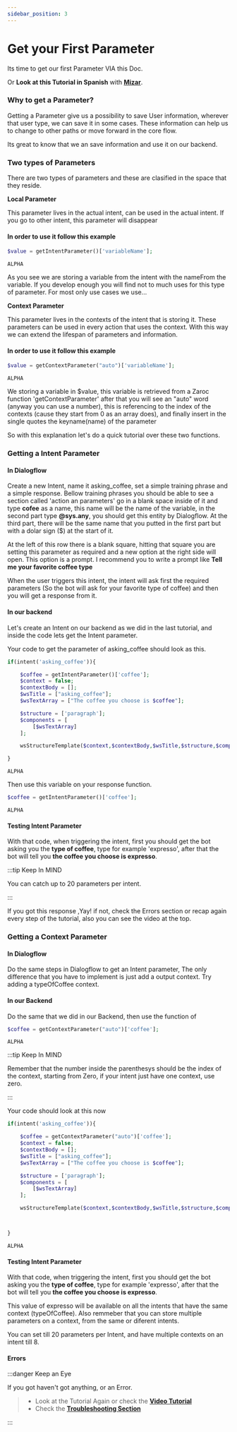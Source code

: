 ```yaml
---
sidebar_position: 3
---
```


# Get your First Parameter


Its time to get our first Parameter VIA this Doc.

Or **Look at this Tutorial in Spanish** with **[Mizar](https://www.youtube.com/watch?v=xH9LWgorjcA&list=PLpVijIXbyeMMxCgN7gMRpu-WNlXXb9Xv7&index=4)**.

### Why to get a Parameter?

Getting a Parameter give us a possibility to save User information, wherever that user type, we can save it in some cases. These information can help us to change to other paths or move forward in the core flow.

Its great to know that we an save information and use it on our backend.

### Two types of Parameters

There are two types of parameters and these are clasified in the space that they reside.

**Local Parameter**

This parameter lives in the actual intent, can be used in the actual intent. If you go to other intent, this parameter will disappear

#### In order to use it follow this example

<Tabs>
<TabItem value="php" label="PHP">

```php
$value = getIntentParameter()['variableName'];
```

</TabItem>
<TabItem value="nodejs" label="Node.js">

```nodejs
ALPHA
```

</TabItem>
</Tabs>

As you see we are storing a variable from the intent with the nameFrom the variable. If you develop enough you will find not to much uses for this type of parameter. For most only use cases we use...

**Context Parameter**

This parameter lives in the contexts of the intent that is storing it. These parameters can be used in every action that uses the context. With this way we can extend the lifespan of parameters and information.

#### In order to use it follow this example

<Tabs>
<TabItem value="php" label="PHP">

```php
$value = getContextParameter("auto")['variableName'];
```

</TabItem>
<TabItem value="nodejs" label="Node.js">

```nodejs
ALPHA
```

</TabItem>
</Tabs>

We storing a variable in $value, this variable is retrieved from a Zaroc function 'getContextParameter' after that you will see an "auto" word (anyway you can use a number), this is referencing to the index of the contexts (cause they start from 0 as an array does), and finally insert in the single quotes the keyname(name) of the parameter

So with this explanation let's do a quick tutorial over these two functions.

### Getting a Intent Parameter

#### In Dialogflow

Create a new Intent, name it asking_coffee, set a simple training phrase and a simple response.
Bellow training phrases you should be able to see a section called 'action an parameters' go in a blank space inside of it and type **cofee** as a name, this name will be the name of the variable, in the second part type **@sys.any**, you should get this entity by Dialogflow. At the third part, there will be the same name that you putted in the first part but with a dolar sign ($) at the start of it.

At the left of this row there is a blank square, hitting that square you are setting this parameter as required and a new option at the right side will open. This option is a prompt. I recommend you to write a prompt like **Tell me your favorite coffee type**

When the user triggers this intent, the intent will ask first the required parameters (So the bot will ask for your favorite type of coffee) and then you will get a response from it.

#### In our backend

Let's create an Intent on our backend as we did in the last tutorial, and inside the code lets get the Intent parameter.

Your code to get the parameter of asking_coffee should look as this.

<Tabs>
<TabItem value="php" label="PHP">

```php
if(intent('asking_coffee')){

    $coffee = getIntentParameter()['coffee'];
    $context = false;
    $contextBody = [];
    $wsTitle = ["asking_coffee"];
    $wsTextArray = ["The coffee you choose is $coffee"];

    $structure = ['paragraph'];
    $components = [
        [$wsTextArray]
    ];

    wsStructureTemplate($context,$contextBody,$wsTitle,$structure,$components);

}
```

</TabItem>
<TabItem value="nodejs" label="Node.js">

```nodejs
ALPHA
```

</TabItem>
</Tabs>

Then use this variable on your response function.

<Tabs>
<TabItem value="php" label="PHP">

```php
$coffee = getIntentParameter()['coffee'];
```

</TabItem>
<TabItem value="nodejs" label="Node.js">

```nodejs
ALPHA
```

</TabItem>
</Tabs>

#### Testing Intent Parameter

With that code, when triggering the intent, first you should get the bot asking you the **type of coffee**, type for example 'expresso', after that the bot will tell you **the coffee you choose is expresso**.

:::tip Keep In MIND

You can catch up to 20 parameters per intent.

:::

If you got this response ,Yay! if not, check the Errors section or recap again every step of the tutorial, also you can see the video at the top.

### Getting a Context Parameter

#### In Dialogflow

Do the same steps in Dialogflow to get an Intent parameter, The only difference that you have to implement is just add a output context. Try adding a typeOfCoffee context.

#### In our Backend

Do the same that we did in our Backend, then use the function of

<Tabs>
<TabItem value="php" label="PHP">

```php
$coffee = getContextParameter("auto")['coffee'];
```

</TabItem>
<TabItem value="nodejs" label="Node.js">

```nodejs
ALPHA
```

</TabItem>
</Tabs>

:::tip Keep In MIND

Remember that the number inside the parenthesys should be the index of the context, starting from Zero, if your intent just have one context, use zero.

:::

Your code should look at this now

<Tabs>
<TabItem value="php" label="PHP">

```php
if(intent('asking_coffee')){

    $coffee = getContextParameter("auto")['coffee'];
    $context = false;
    $contextBody = [];
    $wsTitle = ["asking_coffee"];
    $wsTextArray = ["The coffee you choose is $coffee"];

    $structure = ['paragraph'];
    $components = [
        [$wsTextArray]
    ];

    wsStructureTemplate($context,$contextBody,$wsTitle,$structure,$components);



}
```

</TabItem>
<TabItem value="nodejs" label="Node.js">

```nodejs
ALPHA
```

</TabItem>
</Tabs>

#### Testing Intent Parameter

With that code, when triggering the intent, first you should get the bot asking you the **type of coffee**, type for example 'expresso', after that the bot will tell you **the coffee you choose is expresso**.

This value of expresso will be available on all the intents that have the same context (typeOfCoffee). Also remmeber that you can store multiple parameters on a context, from the same or diferent intents.

You can set till 20 parameters per Intent, and have multiple contexts on an intent till 8.

#### Errors

:::danger Keep an Eye

If you got haven't got anything, or an Error.

> - Look at the Tutorial Again or check the [**Video Tutorial**](https://google.com)
> - Check the [**Troubleshooting Section**](./../zaroc-advanced/troubleshooting)

:::
